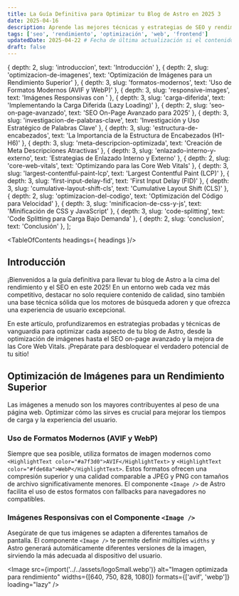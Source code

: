 ```yaml
---
title: La Guía Definitiva para Optimizar tu Blog de Astro en 2025 3
date: 2025-04-16
description: Aprende las mejores técnicas y estrategias de SEO y rendimiento para que tu blog de Astro alcance su máximo potencial en 2025.
tags: ['seo', 'rendimiento', 'optimización', 'web', 'frontend']
updatedDate: 2025-04-22 # Fecha de última actualización si el contenido cambia significativamente
draft: false
---
```



  { depth: 2, slug: 'introduccion', text: 'Introducción' },
  { depth: 2, slug: 'optimizacion-de-imagenes', text: 'Optimización de Imágenes para un Rendimiento Superior' },
  { depth: 3, slug: 'formatos-modernos', text: 'Uso de Formatos Modernos (AVIF y WebP)' },
  { depth: 3, slug: 'responsive-images', text: 'Imágenes Responsivas con <Image />' },
  { depth: 3, slug: 'carga-diferida', text: 'Implementando la Carga Diferida (Lazy Loading)' },
  { depth: 2, slug: 'seo-on-page-avanzado', text: 'SEO On-Page Avanzado para 2025' },
  { depth: 3, slug: 'investigacion-de-palabras-clave', text: 'Investigación y Uso Estratégico de Palabras Clave' },
  { depth: 3, slug: 'estructura-de-encabezados', text: 'La Importancia de la Estructura de Encabezados (H1-H6)' },
  { depth: 3, slug: 'meta-descripcion-optimizada', text: 'Creación de Meta Descripciones Atractivas' },
  { depth: 3, slug: 'enlazado-interno-y-externo', text: 'Estrategias de Enlazado Interno y Externo' },
  { depth: 2, slug: 'core-web-vitals', text: 'Optimizando para las Core Web Vitals' },
  { depth: 3, slug: 'largest-contentful-paint-lcp', text: 'Largest Contentful Paint (LCP)' },
  { depth: 3, slug: 'first-input-delay-fid', text: 'First Input Delay (FID)' },
  { depth: 3, slug: 'cumulative-layout-shift-cls', text: 'Cumulative Layout Shift (CLS)' },
  { depth: 2, slug: 'optimizacion-del-codigo', text: 'Optimización del Código para Velocidad' },
  { depth: 3, slug: 'minificacion-de-css-y-js', text: 'Minificación de CSS y JavaScript' },
  { depth: 3, slug: 'code-splitting', text: 'Code Splitting para Carga Bajo Demanda' },
  { depth: 2, slug: 'conclusion', text: 'Conclusión' },
];

<TableOfContents headings={ headings }/>

## Introducción

¡Bienvenidos a la guía definitiva para llevar tu blog de Astro a la cima del rendimiento y el SEO en este 2025! En un entorno web cada vez más competitivo, destacar no solo requiere contenido de calidad, sino también una base técnica sólida que los motores de búsqueda adoren y que ofrezca una experiencia de usuario excepcional.

En este artículo, profundizaremos en estrategias probadas y técnicas de vanguardia para optimizar cada aspecto de tu blog de Astro, desde la optimización de imágenes hasta el SEO on-page avanzado y la mejora de las Core Web Vitals. ¡Prepárate para desbloquear el verdadero potencial de tu sitio!

## Optimización de Imágenes para un Rendimiento Superior

Las imágenes a menudo son los mayores contribuyentes al peso de una página web. Optimizar cómo las sirves es crucial para mejorar los tiempos de carga y la experiencia del usuario.

### Uso de Formatos Modernos (AVIF y WebP)

Siempre que sea posible, utiliza formatos de imagen modernos como `<HighlightText color="#a7f3d0">AVIF</HighlightText>` y `<HighlightText color="#fde68a">WebP</HighlightText>`. Estos formatos ofrecen una compresión superior y una calidad comparable a JPEG y PNG con tamaños de archivo significativamente menores. El componente `<Image />` de Astro facilita el uso de estos formatos con fallbacks para navegadores no compatibles.

### Imágenes Responsivas con el Componente `<Image />`

Asegúrate de que tus imágenes se adapten a diferentes tamaños de pantalla. El componente `<Image />` te permite definir múltiples `widths` y Astro generará automáticamente diferentes versiones de la imagen, sirviendo la más adecuada al dispositivo del usuario.

<Image
  src={import('../../assets/logoSmall.webp')}
  alt="Imagen optimizada para rendimiento"
  widths={[640, 750, 828, 1080]}
  formats={['avif', 'webp']}
  loading="lazy"
/>
